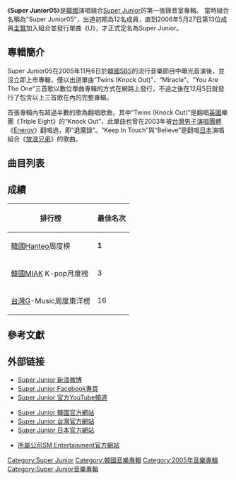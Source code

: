 {{Infobox Album
| Name        = Super Junior05
| Type        = 錄音室專輯
| Artist      = [[Super_Junior|Super Junior]]
| Cover       = The 1st Album SuperJunior05 (Twins).jpg
| Caption     =《Super Junior 05》專輯封面
| Released    = {{flagicon|South Korea}}2005年12月5日<br>{{flagicon|Taiwan}} 2006年2月10日
| Recorded    = 2005年
| Genre       = 流行,舞曲
| Length      = 39:54
| Language    = [[韓語|韓語]]
| Label       = [[SM_Entertainment|SM Entertainment]], [[Avex_Trax|愛貝克思]]
| Producer    = [[李秀滿|李秀滿]]
| Reviews     =
| Last album  =
| This album  = '''Super Junior05'''<br>(2005年)
| Next album  = [[Don't_Don|Don't Don]]<br>(2007年)
| Misc =
{{External music video|Type=album|{{YouTube|SrazFGFRnhM|SuperJunior05 (TWINS)}} }}
}}

《'''Super Junior05'''》是[[韓國|韓國]]演唱組合[[Super_Junior|Super Junior]]的第一張錄音室專輯。
當時組合名稱為"Super Junior05"，出道初期為12名成員，直到2006年5月27日第13位成員[[圭賢|圭賢]]加入組合並發行單曲《U》，才正式定名為Super Junior。

==專輯簡介==
Super Junior05在2005年11月6日於[[韓國|韓國]][[SBS|SBS]]的流行音樂節目中曝光首演後，並沒立即上市專輯，僅以出道單曲“Twins (Knock Out)”、“Miracle”、“You Are The One”三首歌以數位單曲專輯的方式在網路上發行，不過之後在12月5日就發行了包含以上三首歌在內的完整專輯。

首張專輯內有超過半數的歌為翻唱歌曲，其中“Twins (Knock Out)”是翻唱[[英國|英國]]樂團《Triple Eight》的“Knock Out”，此單曲也曾在2003年被[[台灣|台灣]][[男子演唱團體|男子演唱團體]]《[[Energy|Energy]]》翻唱過，即“退魔錄”。“Keep In Touch”與“Believe”是翻唱[[日本|日本]]演唱組合《[[放浪兄弟|放浪兄弟]]》的歌曲。

==曲目列表==
{{tracklist
| collapsed      =
| headline       =
| extra_column   =
| total length   =
| title1         = Miracle
| note1          =
| lyrics1        = Yoon Hyo Sang
| music1         = La Verdi,Thomas Charles
| extra1         =
| length1        = 2:56
| title2         = Twins (Knock Out)
| note2          =
| lyrics2        = [[俞永鎮|俞永鎮]]
| music2         = Per Astrom,Anders Bagge,Reed Verteleney,Wayne Hector,Michael Berg Andersson
| extra2         =
| length2        = 3:20
| title3         = You Are The One
| note3          =
| lyrics3        = Kenzie
| music3         = Kathy Cantaluppi
| extra3         =
| length3        = 3:52
| title4         = Rock This House
| note4          =
| lyrics4        = Yoon Hyo Sang
| music4         = Mick Lister
| extra4         =
| length4        = 3:07
| title5         = 차근차근 (Way for love)
| note5          =
| lyrics5        = Lee Yoon Jae
| music5         = Lee Yoon Jae
| extra5         =
| length5        = 3:17
| title6         = So I
| note6          =
| lyrics6        = Kwon Ho Joong,Sang Won
| music6         = Sang Won
| extra6         =
| length6        = 3:43
| title7         = Over
| note7          =
| lyrics7        = Young-hu Kim
| music7         = Young-hu Kim
| extra7         =
| length7        = 3:16
| title8         = Keep In Touch
| note8          =
| lyrics8        = Jo Yoon Kyung
| music8         = Hitoshi Harukawa
| extra8         =
| length8        = 4:31
| title9         = L.O.V.E
| note9          =
| lyrics9        = Shin Ji Won
| music9         = THORESEN,JENS
| extra9         =
| length9        = 3:36
|title10         = Believe
 | note10        =
| lyrics10       = [[希澈|希澈]]
| music10        = SHUN,Nagaoka Seikou
| extra10        =
| length10       = 4:54
| title11        = Twins (Knock Out)(Inst.)
| note11         =
| lyrics11       =
| music11        = Per Astrom,Anders Bagge,Reed Verteleney,Wayne Hector,Michael Berg Andersson
| extra11        =
| length11       = 3:21
}}

==成績==
{| class="wikitable" style="text-align:center"
!排行榜!!最佳名次
|-
|[[韓國|韓國]]Hanteo周度榜
|'''1'''
|-
|[[韓國|韓國]]MIAK K-pop月度榜
|3
|-
|[[台灣|台灣]]G-Music周度東洋榜
|16
|}

==參考文獻==
{{reflist}}

==外部链接==
* [http://weibo.com/superjunior Super Junior 新浪微博]{{Wayback|url=http://weibo.com/superjunior |date=20130202070414 }} {{zh icon}}
* [http://www.facebook.com/superjunior?sk=wall Super Junior Facebook專頁]{{Wayback|url=http://www.facebook.com/superjunior?sk=wall |date=20190215230020 }}{{en icon}}
* [http://www.youtube.com/superjunior/ Super Junior 官方YouTube頻道]{{Wayback|url=http://www.youtube.com/superjunior/ |date=20130402034707 }}{{en icon}}

* [http://superjunior.smtown.com/ Super Junior 韓國官方網站]{{Wayback|url=http://superjunior.smtown.com/ |date=20171108214141 }} {{ko icon}}
* [http://www.avex.com.tw/superjunior/ Super Junior 台灣官方網站]{{Wayback|url=http://www.avex.com.tw/superjunior/ |date=20090318102958 }} {{zh-tw icon}}
* [http://superjunior-jp.net/ Super Junior 日本官方網站]{{Wayback|url=http://superjunior-jp.net/ |date=20131205102022 }} {{ja icon}}

* [http://www.smtown.com/ 所屬公司SM Entertainment官方網站]{{Wayback|url=http://www.smtown.com/ |date=20060424164456 }} {{ko icon}}

{{Super Junior}}

[[Category:Super_Junior|Category:Super Junior]]
[[Category:韓國音樂專輯|Category:韓國音樂專輯]]
[[Category:2005年音樂專輯|Category:2005年音樂專輯]]
[[Category:Super_Junior音樂專輯|Category:Super Junior音樂專輯]]